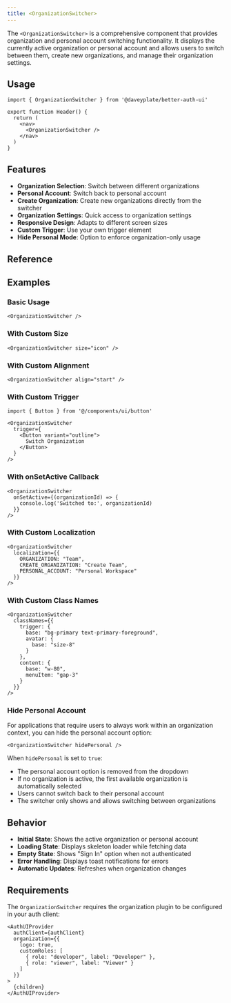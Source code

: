 ```yaml
---
title: <OrganizationSwitcher>
---
```


The `<OrganizationSwitcher>` is a comprehensive component that provides organization and personal account switching functionality. It displays the currently active organization or personal account and allows users to switch between them, create new organizations, and manage their organization settings.

## Usage

```tsx
import { OrganizationSwitcher } from '@daveyplate/better-auth-ui'

export function Header() {
  return (
    <nav>
      <OrganizationSwitcher />
    </nav>
  )
}
```

## Features

- **Organization Selection**: Switch between different organizations
- **Personal Account**: Switch back to personal account
- **Create Organization**: Create new organizations directly from the switcher
- **Organization Settings**: Quick access to organization settings
- **Responsive Design**: Adapts to different screen sizes
- **Custom Trigger**: Use your own trigger element
- **Hide Personal Mode**: Option to enforce organization-only usage

## Reference

<AutoTypeTable path="../src/components/organization/organization-switcher.tsx" name="OrganizationSwitcherProps" />

## Examples

### Basic Usage

```tsx
<OrganizationSwitcher />
```

### With Custom Size

```tsx
<OrganizationSwitcher size="icon" />
```

### With Custom Alignment

```tsx
<OrganizationSwitcher align="start" />
```

### With Custom Trigger

```tsx
import { Button } from '@/components/ui/button'

<OrganizationSwitcher 
  trigger={
    <Button variant="outline">
      Switch Organization
    </Button>
  }
/>
```

### With onSetActive Callback

```tsx
<OrganizationSwitcher 
  onSetActive={(organizationId) => {
    console.log('Switched to:', organizationId)
  }}
/>
```

### With Custom Localization

```tsx
<OrganizationSwitcher 
  localization={{
    ORGANIZATION: "Team",
    CREATE_ORGANIZATION: "Create Team",
    PERSONAL_ACCOUNT: "Personal Workspace"
  }}
/>
```

### With Custom Class Names

```tsx
<OrganizationSwitcher 
  classNames={{
    trigger: {
      base: "bg-primary text-primary-foreground",
      avatar: {
        base: "size-8"
      }
    },
    content: {
      base: "w-80",
      menuItem: "gap-3"
    }
  }}
/>
```

### Hide Personal Account

For applications that require users to always work within an organization context, you can hide the personal account option:

```tsx
<OrganizationSwitcher hidePersonal />
```

When `hidePersonal` is set to `true`:
- The personal account option is removed from the dropdown
- If no organization is active, the first available organization is automatically selected
- Users cannot switch back to their personal account
- The switcher only shows and allows switching between organizations

## Behavior

- **Initial State**: Shows the active organization or personal account
- **Loading State**: Displays skeleton loader while fetching data
- **Empty State**: Shows "Sign In" option when not authenticated
- **Error Handling**: Displays toast notifications for errors
- **Automatic Updates**: Refreshes when organization changes

## Requirements

The `OrganizationSwitcher` requires the organization plugin to be configured in your auth client:

```tsx title="providers.tsx"
<AuthUIProvider
  authClient={authClient}
  organization={{
    logo: true,
    customRoles: [
      { role: "developer", label: "Developer" },
      { role: "viewer", label: "Viewer" }
    ]
  }}
>
  {children}
</AuthUIProvider>
``` 